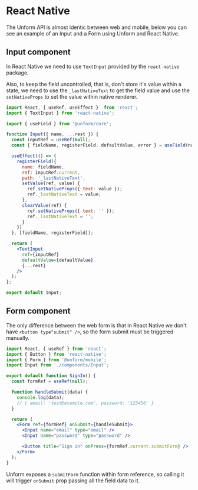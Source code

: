 # React Native

The Unform API is almost identic between web and mobile, below you can see an example of an Input and a Form using Unform and React Native.

## Input component

In React Native we need to use `TextInput` provided by the `react-native` package.

Also, to keep the field uncontrolled, that is, don't store it's value within a state, we need to use the `_lastNativeText` to get the field value and use the `setNativeProps` to set the value within native renderer.

```jsx title=Input.js lineNumbers=true
import React, { useRef, useEffect }  from 'react';
import { TextInput } from 'react-native';

import { useField } from '@unform/core';

function Input({ name, ...rest }) {
  const inputRef = useRef(null);
  const { fieldName, registerField, defaultValue, error } = useField(name);

  useEffect(() => {
    registerField({
      name: fieldName,
      ref: inputRef.current,
      path: '_lastNativeText',
      setValue(ref, value) {
        ref.setNativeProps({ text: value });
        ref._lastNativeText = value;
      },
      clearValue(ref) {
        ref.setNativeProps({ text: '' });
        ref._lastNativeText = '';
      }
    })
  }, [fieldName, registerField]);

  return (
    <TextInput
      ref={inputRef}
      defaultValue={defaultValue}
      {...rest}
    />
  );
};

export default Input;
```

## Form component

The only difference between the web form is that in React Native we don't have `<button type"submit" />`, so the form submit must be triggered manually.

```jsx title=SignIn.js lineNumbers=true
import React, { useRef } from 'react';
import { Button } from 'react-native';
import { Form } from '@unform/mobile';
import Input from './components/Input';

export default function SignIn() {
  const formRef = useRef(null);

  function handleSubmit(data) {
    console.log(data);
    // { email: 'test@example.com', password: '123456' }
  }

  return (
    <Form ref={formRef} onSubmit={handleSubmit}>
      <Input name="email" type="email" />
      <Input name="password" type="password" />

      <Button title="Sign in" onPress={formRef.current.submitForm} />
    </Form>
  );
}
```

Unform exposes a `submitForm` function within form reference, so calling it will trigger `onSubmit` prop passing all the field data to it.
